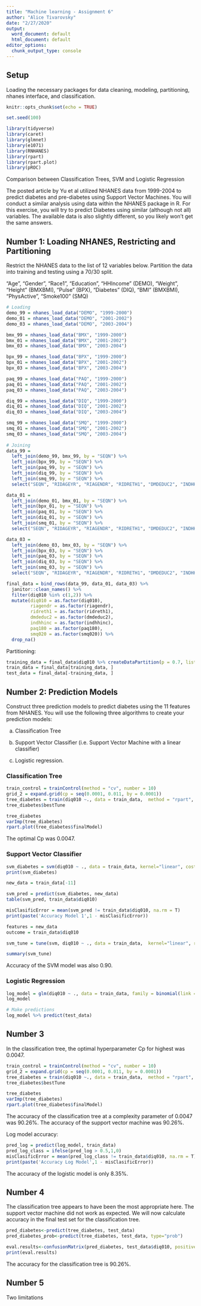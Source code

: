 ```yaml
---
title: "Machine learning - Assignment 6"
author: "Alice Tivarovsky"
date: "2/27/2020"
output: 
  word_document: default
  html_document: default
editor_options:
  chunk_output_type: console
---
```


## Setup 

Loading the necessary packages for data cleaning, modeling, partitioning, nhanes interface, and classification. 

```r
knitr::opts_chunk$set(echo = TRUE)

set.seed(100)

library(tidyverse)
library(caret)
library(glmnet)
library(e1071)
library(RNHANES)
library(rpart)
library(rpart.plot)
library(pROC)
```

Comparison between Classification Trees, SVM and Logistic Regression

The posted article by Yu et al utilized NHANES data from 1999-2004 to predict diabetes and pre-diabetes using Support Vector Machines. You will conduct a similar analysis using data within the NHANES package in R. For this exercise, you will try to predict Diabetes using similar (although not all) variables. The available data is also slightly different, so you likely won't get the same answers.


## Number 1: Loading NHANES, Restricting and Partitioning

Restrict the NHANES data to the list of 12 variables below. Partition the data into training and testing using a 70/30 split.

"Age", "Gender", "Race1", "Education", "HHIncome" (DEMO), "Weight", "Height" (BMXBMI), "Pulse" (BPX), "Diabetes" (DIQ), "BMI" (BMXBMI), "PhysActive", "Smoke100" (SMQ)

```r

# Loading
demo_99 = nhanes_load_data("DEMO", "1999-2000") 
demo_01 = nhanes_load_data("DEMO", "2001-2002")
demo_03 = nhanes_load_data("DEMO", "2003-2004")                           

bmx_99 = nhanes_load_data("BMX", "1999-2000")
bmx_01 = nhanes_load_data("BMX", "2001-2002")
bmx_03 = nhanes_load_data("BMX", "2003-2004")  

bpx_99 = nhanes_load_data("BPX", "1999-2000")
bpx_01 = nhanes_load_data("BPX", "2001-2002")
bpx_03 = nhanes_load_data("BPX", "2003-2004")  

paq_99 = nhanes_load_data("PAQ", "1999-2000")
paq_01 = nhanes_load_data("PAQ", "2001-2002")
paq_03 = nhanes_load_data("PAQ", "2003-2004")  

diq_99 = nhanes_load_data("DIQ", "1999-2000")
diq_01 = nhanes_load_data("DIQ", "2001-2002")
diq_03 = nhanes_load_data("DIQ", "2003-2004")  

smq_99 = nhanes_load_data("SMQ", "1999-2000")
smq_01 = nhanes_load_data("SMQ", "2001-2002")
smq_03 = nhanes_load_data("SMQ", "2003-2004")  
                           
# Joining
data_99 = 
  left_join(demo_99, bmx_99, by = "SEQN") %>% 
  left_join(bpx_99, by = "SEQN") %>% 
  left_join(paq_99, by = "SEQN") %>% 
  left_join(diq_99, by = "SEQN") %>% 
  left_join(smq_99, by = "SEQN") %>% 
  select("SEQN", "RIDAGEYR", "RIAGENDR", "RIDRETH1", "DMDEDUC2", "INDHHINC", "BMXBMI", "BMXHT", "BMXWT", "BPXPLS", "DIQ010", "PAQ180", "SMQ020") 

data_01 = 
  left_join(demo_01, bmx_01, by = "SEQN") %>% 
  left_join(bpx_01, by = "SEQN") %>% 
  left_join(paq_01, by = "SEQN") %>% 
  left_join(diq_01, by = "SEQN") %>% 
  left_join(smq_01, by = "SEQN") %>% 
  select("SEQN", "RIDAGEYR", "RIAGENDR", "RIDRETH1", "DMDEDUC2", "INDHHINC", "BMXBMI", "BMXHT", "BMXWT", "BPXPLS", "DIQ010", "PAQ180", "SMQ020") 

data_03 = 
  left_join(demo_03, bmx_03, by = "SEQN") %>% 
  left_join(bpx_03, by = "SEQN") %>% 
  left_join(paq_03, by = "SEQN") %>% 
  left_join(diq_03, by = "SEQN") %>% 
  left_join(smq_03, by = "SEQN") %>% 
  select("SEQN", "RIDAGEYR", "RIAGENDR", "RIDRETH1", "DMDEDUC2", "INDHHINC", "BMXBMI", "BMXHT", "BMXWT", "BPXPLS", "DIQ010", "PAQ180", "SMQ020") 

final_data = bind_rows(data_99, data_01, data_03) %>% 
  janitor::clean_names() %>% 
  filter(diq010 %in% c(1,2)) %>% 
  mutate(diq010 = as.factor(diq010), 
         riagendr = as.factor(riagendr), 
         ridreth1 = as.factor(ridreth1), 
         dmdeduc2 = as.factor(dmdeduc2), 
         indhhinc = as.factor(indhhinc), 
         paq180 = as.factor(paq180), 
         smq020 = as.factor(smq020)) %>% 
  drop_na()
```

Partitioning: 

```r

training_data = final_data$diq010 %>% createDataPartition(p = 0.7, list = F)
train_data = final_data[training_data, ]
test_data = final_data[-training_data, ]

```


## Number 2: Prediction Models

Construct three prediction models to predict diabetes using the 11 features from NHANES. You will use the following three algorithms to create your prediction models:

a) Classification Tree

b) Support Vector Classifier (i.e. Support Vector Machine with a linear classifier)

c) Logistic regression.

### Classification Tree

```r

train_control = trainControl(method = "cv", number = 10)
grid_2 = expand.grid(cp = seq(0.0001, 0.011, by = 0.0001))
tree_diabetes = train(diq010 ~., data = train_data,  method = "rpart", trControl = train_control, tuneGrid = grid_2)
tree_diabetes$bestTune

tree_diabetes
varImp(tree_diabetes)
rpart.plot(tree_diabetes$finalModel)

```

The optimal Cp was 0.0047. 

### Support Vector Classifier

```r

svm_diabetes = svm(diq010 ~ ., data = train_data, kernel="linear", cost = 0.1, scale = TRUE)
print(svm_diabetes)

new_data = train_data[-11]

svm_pred = predict(svm_diabetes, new_data)
table(svm_pred, train_data$diq010)

misClasificError = mean(svm_pred != train_data$diq010, na.rm = T)
print(paste('Accuracy Model 1',1 - misClasificError))

features = new_data
outcome = train_data$diq010

svm_tune = tune(svm, diq010 ~ ., data = train_data,  kernel="linear", range=list(cost=10^(-1:1)))

summary(svm_tune)

```

Accuracy of the SVM model was also 0.90. 

### Logistic Regression 

```r

log_model = glm(diq010 ~ ., data = train_data, family = binomial(link = "logit")) 
log_model

# Make predictions
log_model %>% predict(test_data)

```


## Number 3 

In the classification tree, the optimal hyperparameter Cp for highest was 0.0047. 

```r

train_control = trainControl(method = "cv", number = 10)
grid_2 = expand.grid(cp = seq(0.0001, 0.011, by = 0.0001))
tree_diabetes = train(diq010 ~., data = train_data,  method = "rpart", trControl = train_control, tuneGrid = grid_2)
tree_diabetes$bestTune

tree_diabetes
varImp(tree_diabetes)
rpart.plot(tree_diabetes$finalModel)

```

The accuracy of the classification tree at a complexity parameter of 0.0047 was 90.26%. The accuracy of the support vector machine was 90.26%. 

Log model accuracy: 

```r

pred_log = predict(log_model, train_data)
pred_log_class = ifelse(pred_log > 0.5,1,0)
misClasificError = mean(pred_log_class != train_data$diq010, na.rm = T)
print(paste('Accuracy Log Model',1 - misClasificError))

```

The accuracy of the logistic model is only 8.35%. 

## Number 4

The classification tree appears to have been the most appropriate here. The support vector machine did not work as expected. We will now calculate accuracy in the final test set for the classification tree. 

```r

pred_diabetes<-predict(tree_diabetes, test_data)
pred_diabetes_prob<-predict(tree_diabetes, test_data, type="prob")

eval.results<-confusionMatrix(pred_diabetes, test_data$diq010, positive = "1")
print(eval.results)

```

The accuracy for the classification tree is 90.26%. 

## Number 5

Two limitations 

